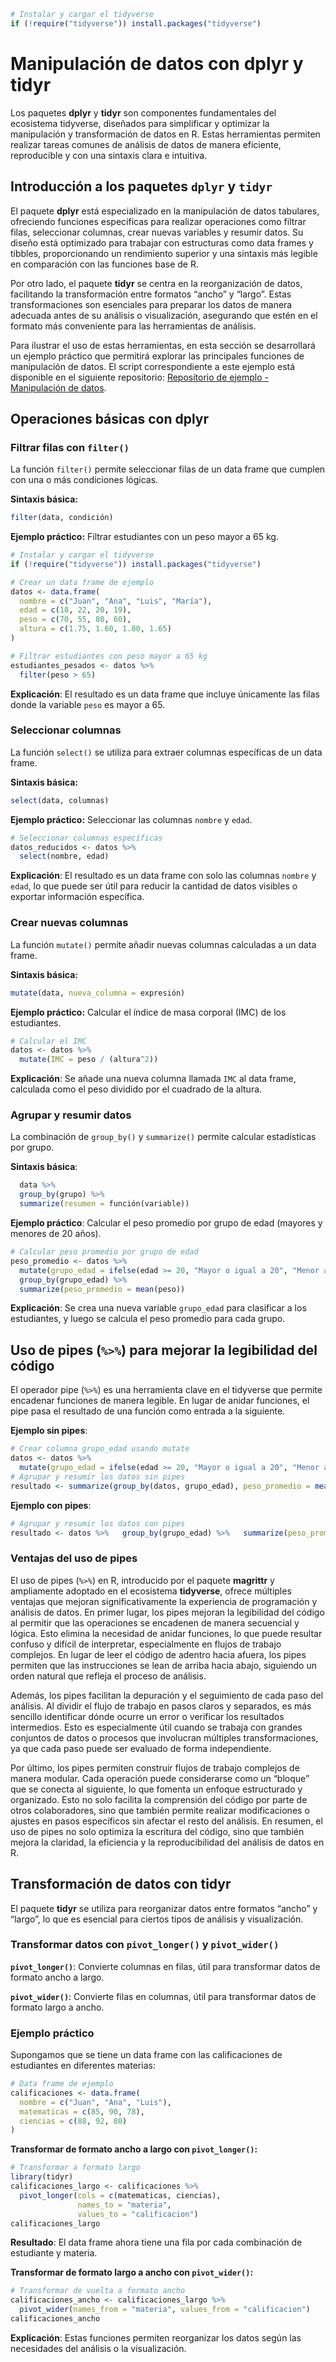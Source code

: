 ```r
# Instalar y cargar el tidyverse
if (!require("tidyverse")) install.packages("tidyverse")
```

# Manipulación de datos con dplyr y tidyr

Los paquetes **dplyr** y **tidyr** son componentes fundamentales del ecosistema tidyverse, diseñados para simplificar y optimizar la manipulación y transformación de datos en R. Estas herramientas permiten realizar tareas comunes de análisis de datos de manera eficiente, reproducible y con una sintaxis clara e intuitiva.

## Introducción a los paquetes `dplyr` y `tidyr`

El paquete **dplyr** está especializado en la manipulación de datos tabulares, ofreciendo funciones específicas para realizar operaciones como filtrar filas, seleccionar columnas, crear nuevas variables y resumir datos. Su diseño está optimizado para trabajar con estructuras como data frames y tibbles, proporcionando un rendimiento superior y una sintaxis más legible en comparación con las funciones base de R.

Por otro lado, el paquete **tidyr** se centra en la reorganización de datos, facilitando la transformación entre formatos "ancho" y "largo". Estas transformaciones son esenciales para preparar los datos de manera adecuada antes de su análisis o visualización, asegurando que estén en el formato más conveniente para las herramientas de análisis.

Para ilustrar el uso de estas herramientas, en esta sección se desarrollará un ejemplo práctico que permitirá explorar las principales funciones de manipulación de datos. El script correspondiente a este ejemplo está disponible en el siguiente repositorio: [Repositorio de ejemplo - Manipulación de datos](https://github.com/Ludwing-MJ/Manipulacion_Ej).

## Operaciones básicas con dplyr

### Filtrar filas con `filter()`

La función `filter()` permite seleccionar filas de un data frame que cumplen con una o más condiciones lógicas.

**Sintaxis básica:**

```r
filter(data, condición)
```

**Ejemplo práctico:** Filtrar estudiantes con un peso mayor a 65 kg.

```r
# Instalar y cargar el tidyverse
if (!require("tidyverse")) install.packages("tidyverse")

# Crear un data frame de ejemplo
datos <- data.frame(
  nombre = c("Juan", "Ana", "Luis", "María"),
  edad = c(18, 22, 20, 19),
  peso = c(70, 55, 80, 60),
  altura = c(1.75, 1.60, 1.80, 1.65)
)

# Filtrar estudiantes con peso mayor a 65 kg
estudiantes_pesados <- datos %>% 
  filter(peso > 65)
```

**Explicación**: El resultado es un data frame que incluye únicamente las filas donde la variable `peso` es mayor a 65.

### Seleccionar columnas

La función `select()` se utiliza para extraer columnas específicas de un data frame.

**Sintaxis básica:**

```r
select(data, columnas)
```

**Ejemplo práctico:** Seleccionar las columnas `nombre` y `edad`.

```r
# Seleccionar columnas específicas
datos_reducidos <- datos %>%
  select(nombre, edad)
```

**Explicación**: El resultado es un data frame con solo las columnas `nombre` y `edad`, lo que puede ser útil para reducir la cantidad de datos visibles o exportar información específica.

### Crear nuevas columnas 

La función `mutate()` permite añadir nuevas columnas calculadas a un data frame.

**Sintaxis básica:**

```r
mutate(data, nueva_columna = expresión)
```

**Ejemplo práctico:** Calcular el índice de masa corporal (IMC) de los estudiantes.

```r
# Calcular el IMC
datos <- datos %>%
  mutate(IMC = peso / (altura^2))
```

**Explicación**: Se añade una nueva columna llamada `IMC` al data frame, calculada como el peso dividido por el cuadrado de la altura.

### Agrupar y resumir datos

La combinación de `group_by()` y `summarize()` permite calcular estadísticas por grupo.

**Sintaxis básica**:

```r
  data %>%
  group_by(grupo) %>%
  summarize(resumen = función(variable))
```

**Ejemplo práctico**: Calcular el peso promedio por grupo de edad (mayores y menores de 20 años).

```r
# Calcular peso promedio por grupo de edad
peso_promedio <- datos %>%
  mutate(grupo_edad = ifelse(edad >= 20, "Mayor o igual a 20", "Menor a 20")) %>%
  group_by(grupo_edad) %>%
  summarize(peso_promedio = mean(peso))
```

**Explicación**: Se crea una nueva variable `grupo_edad` para clasificar a los estudiantes, y luego se calcula el peso promedio para cada grupo.

## Uso de pipes (`%>%`) para mejorar la legibilidad del código

El operador pipe (`%>%`) es una herramienta clave en el tidyverse que permite encadenar funciones de manera legible. En lugar de anidar funciones, el pipe pasa el resultado de una función como entrada a la siguiente.

**Ejemplo sin pipes**:

```r
# Crear columna grupo_edad usando mutate
datos <- datos %>%
  mutate(grupo_edad = ifelse(edad >= 20, "Mayor o igual a 20", "Menor a 20")) 
# Agrupar y resumir los datos sin pipes
resultado <- summarize(group_by(datos, grupo_edad), peso_promedio = mean(peso))
```

**Ejemplo con pipes**:

```r
# Agrupar y resumir los datos con pipes
resultado <- datos %>%   group_by(grupo_edad) %>%   summarize(peso_promedio = mean(peso))
```

### Ventajas del uso de pipes

El uso de pipes (`%>%`) en R, introducido por el paquete **magrittr** y ampliamente adoptado en el ecosistema **tidyverse**, ofrece múltiples ventajas que mejoran significativamente la experiencia de programación y análisis de datos. En primer lugar, los pipes mejoran la legibilidad del código al permitir que las operaciones se encadenen de manera secuencial y lógica. Esto elimina la necesidad de anidar funciones, lo que puede resultar confuso y difícil de interpretar, especialmente en flujos de trabajo complejos. En lugar de leer el código de adentro hacia afuera, los pipes permiten que las instrucciones se lean de arriba hacia abajo, siguiendo un orden natural que refleja el proceso de análisis.

Además, los pipes facilitan la depuración y el seguimiento de cada paso del análisis. Al dividir el flujo de trabajo en pasos claros y separados, es más sencillo identificar dónde ocurre un error o verificar los resultados intermedios. Esto es especialmente útil cuando se trabaja con grandes conjuntos de datos o procesos que involucran múltiples transformaciones, ya que cada paso puede ser evaluado de forma independiente.

Por último, los pipes permiten construir flujos de trabajo complejos de manera modular. Cada operación puede considerarse como un "bloque" que se conecta al siguiente, lo que fomenta un enfoque estructurado y organizado. Esto no solo facilita la comprensión del código por parte de otros colaboradores, sino que también permite realizar modificaciones o ajustes en pasos específicos sin afectar el resto del análisis. En resumen, el uso de pipes no solo optimiza la escritura del código, sino que también mejora la claridad, la eficiencia y la reproducibilidad del análisis de datos en R.

## Transformación de datos con tidyr

El paquete **tidyr** se utiliza para reorganizar datos entre formatos "ancho" y "largo", lo que es esencial para ciertos tipos de análisis y visualización.

### Transformar datos con `pivot_longer()` y `pivot_wider()`

**`pivot_longer()`**: Convierte columnas en filas, útil para transformar datos de formato ancho a largo.

**`pivot_wider()`**: Convierte filas en columnas, útil para transformar datos de formato largo a ancho.

### Ejemplo práctico

Supongamos que se tiene un data frame con las calificaciones de estudiantes en diferentes materias:

```r
# Data frame de ejemplo
calificaciones <- data.frame(
  nombre = c("Juan", "Ana", "Luis"),
  matematicas = c(85, 90, 78),
  ciencias = c(88, 92, 80)
)

```

**Transformar de formato ancho a largo con `pivot_longer()`:**

```r
# Transformar a formato largo
library(tidyr)
calificaciones_largo <- calificaciones %>%
  pivot_longer(cols = c(matematicas, ciencias), 
               names_to = "materia", 
               values_to = "calificacion")
calificaciones_largo
```

**Resultado**: El data frame ahora tiene una fila por cada combinación de estudiante y materia.

**Transformar de formato largo a ancho con `pivot_wider()`:**

```r
# Transformar de vuelta a formato ancho
calificaciones_ancho <- calificaciones_largo %>%
  pivot_wider(names_from = "materia", values_from = "calificacion")
calificaciones_ancho
```

**Explicación**: Estas funciones permiten reorganizar los datos según las necesidades del análisis o la visualización.
